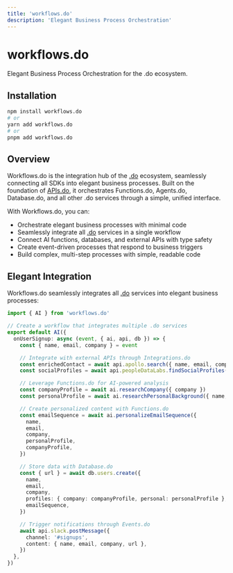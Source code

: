 ```yaml
---
title: 'workflows.do'
description: 'Elegant Business Process Orchestration'
---
```


# workflows.do

Elegant Business Process Orchestration for the .do ecosystem.

## Installation

```bash
npm install workflows.do
# or
yarn add workflows.do
# or
pnpm add workflows.do
```

## Overview

Workflows.do is the integration hub of the [.do](https://dotdo.ai) ecosystem, seamlessly connecting all SDKs into elegant business processes. Built on the foundation of [APIs.do](https://apis.do), it orchestrates Functions.do, Agents.do, Database.do, and all other .do services through a simple, unified interface.

With Workflows.do, you can:

- Orchestrate elegant business processes with minimal code
- Seamlessly integrate all [.do](https://dotdo.ai) services in a single workflow
- Connect AI functions, databases, and external APIs with type safety
- Create event-driven processes that respond to business triggers
- Build complex, multi-step processes with simple, readable code

## Elegant Integration

Workflows.do seamlessly integrates all [.do](https://dotdo.ai) services into elegant business processes:

```typescript
import { AI } from 'workflows.do'

// Create a workflow that integrates multiple .do services
export default AI({
  onUserSignup: async (event, { ai, api, db }) => {
    const { name, email, company } = event

    // Integrate with external APIs through Integrations.do
    const enrichedContact = await api.apollo.search({ name, email, company })
    const socialProfiles = await api.peopleDataLabs.findSocialProfiles({ name, email, company })

    // Leverage Functions.do for AI-powered analysis
    const companyProfile = await ai.researchCompany({ company })
    const personalProfile = await ai.researchPersonalBackground({ name, email, enrichedContact })

    // Create personalized content with Functions.do
    const emailSequence = await ai.personalizeEmailSequence({
      name,
      email,
      company,
      personalProfile,
      companyProfile,
    })

    // Store data with Database.do
    const { url } = await db.users.create({
      name,
      email,
      company,
      profiles: { company: companyProfile, personal: personalProfile },
      emailSequence,
    })

    // Trigger notifications through Events.do
    await api.slack.postMessage({
      channel: '#signups',
      content: { name, email, company, url },
    })
  },
})
```
